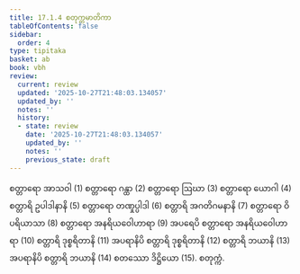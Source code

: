 ```yaml
---
title: 17.1.4 စတုက္ကမာတိကာ
tableOfContents: false
sidebar:
  order: 4
type: tipitaka
basket: ab
book: vbh
review:
  current: review
  updated: '2025-10-27T21:48:03.134057'
  updated_by: ''
  notes: ''
  history:
  - state: review
    date: '2025-10-27T21:48:03.134057'
    updated_by: ''
    notes: ''
    previous_state: draft
---
```



<ReviewStatus review={frontmatter.review} showDetails={true} />

<HypothesisAnnotation frontmatter={frontmatter} />

<DynamicBreadcrumb />

<Division number="835" book="vbh" e="ch" v="30" p="360">

<Paragraph number="2614" book="vbh">
စတ္တာရော အာသဝါ (1) စတ္တာရော ဂန္ထာ (2) စတ္တာရော ဩဃာ (3) စတ္တာရော ယောဂါ (4) စတ္တာရိ ဥပါဒါနာနိ (5) စတ္တာရော တဏှုပ္ပါဒါ (6) စတ္တာရိ အဂတိဂမနာနိ (7) စတ္တာရော ဝိပရိယာသာ (8) စတ္တာရော အနရိယဝေါဟာရာ (9) အပရေပိ စတ္တာရော အနရိယဝေါဟာရာ (10) စတ္တာရိ ဒုစ္စရိတာနိ (11) အပရာနိပိ စတ္တာရိ ဒုစ္စရိတာနိ (12) စတ္တာရိ ဘယာနိ (13) အပရာနိပိ စတ္တာရိ ဘယာနိ (14) စတဿော ဒိဋ္ဌိယော (15).

</Paragraph>
</Division>

<Paragraph number="2615" type="center" book="vbh">
စတုက္ကံ.
</Paragraph>